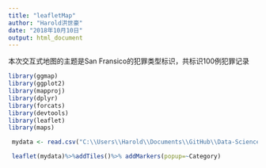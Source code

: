 ```yaml
---
title: "leafletMap"
author: "Harold洪世豪"
date: "2018年10月10日"
output: html_document
---
```

本次交互式地图的主题是San Fransico的犯罪类型标识，共标识100例犯罪记录
```r
library(ggmap)
library(ggplot2)
library(mapproj)
library(dplyr)
library(forcats)
library(devtools)
library(leaflet)
library(maps)
```

```r
 mydata <- read.csv("C:\\Users\\Harold\\Documents\\GitHub\\Data-Science-and-programing\\week4\\hw_4\\train.csv")

 leaflet(mydata)%>%addTiles()%>% addMarkers(popup=~Category)
 
```

